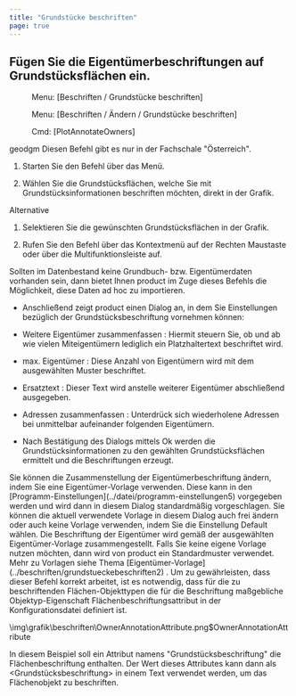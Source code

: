 ```yaml
---
title: "Grundstücke beschriften"
page: true
---
```

## F&#252;gen Sie die Eigent&#252;merbeschriftungen auf Grundst&#252;cksfl&#228;chen ein.
<GeoMapper> <Menu> Menu: [Beschriften / Grundstücke beschriften] </Menu> </GeoMapper><GeoDesigner> <Menu> Menu: [Beschriften / Ändern / Grundstücke beschriften] </Menu> 
 <Menu> Cmd: [PlotAnnotateOwners] </Menu> </GeoDesigner>

 <Placeholder>geodgm</Placeholder> 
<Warning>
Diesen Befehl gibt es nur in der Fachschale &quot;&#214;sterreich&quot;. 
</Warning>


1. Starten Sie den Befehl &#252;ber das Men&#252;.

2. W&#228;hlen Sie die Grundst&#252;cksfl&#228;chen, welche Sie mit Grundst&#252;cksinformationen beschriften m&#246;chten, direkt in der Grafik.



Alternative


1. Selektieren Sie die gew&#252;nschten Grundst&#252;cksfl&#228;chen in der Grafik.

2. Rufen Sie den Befehl &#252;ber das Kontextmen&#252; auf der <Border>Rechten Maustaste</Border>  oder &#252;ber die Multifunktionsleiste auf.




<Success>
Sollten im Datenbestand keine Grundbuch- bzw. Eigent&#252;merdaten vorhanden sein, dann bietet Ihnen  <Placeholder>product</Placeholder> im Zuge dieses Befehls die M&#246;glichkeit, diese Daten  <Italic> ad hoc </Italic>  zu importieren.
</Success>



- Anschlie&#223;end zeigt <Placeholder>product</Placeholder> einen Dialog an, in dem Sie Einstellungen bez&#252;glich der Grundst&#252;cksbeschriftung vornehmen k&#246;nnen:



<Success>

- <Bold> Weitere Eigent&#252;mer zusammenfassen </Bold> : Hiermit steuern Sie, ob und ab wie vielen Miteigent&#252;mern lediglich ein Platzhaltertext beschriftet wird.


- <Bold> max. Eigent&#252;mer </Bold> : Diese Anzahl von Eigent&#252;mern wird mit dem ausgew&#228;hlten Muster beschriftet.


- <Bold> Ersatztext </Bold> : Dieser Text wird anstelle weiterer Eigent&#252;mer abschlie&#223;end ausgegeben.


- <Bold> Adressen zusammenfassen </Bold> : Unterdr&#252;ck sich wiederholene Adressen bei unmittelbar aufeinander folgenden Eigent&#252;mern.




</Success>


- Nach Best&#228;tigung des Dialogs mittels <Border>Ok</Border>  werden die Grundst&#252;cksinformationen zu den gew&#228;hlten Grundst&#252;cksfl&#228;chen ermittelt und die Beschriftungen erzeugt.




<Success>
Sie k&#246;nnen die Zusammenstellung der Eigent&#252;merbeschriftung &#228;ndern, indem Sie eine  <Italic> Eigent&#252;mer-Vorlage </Italic>  verwenden. Diese kann in den  <Italic> [Programm-Einstellungen](../datei/programm-einstellungen5)
 </Italic>  vorgegeben werden und wird dann in diesem Dialog standardm&#228;&#223;ig vorgeschlagen. Sie k&#246;nnen die  <Italic> aktuell </Italic>  verwendete Vorlage in diesem Dialog auch frei &#228;ndern oder auch  <Italic> keine </Italic>  Vorlage verwenden, indem Sie die Einstellung  <Bold> Default </Bold>  w&#228;hlen.
</Success>

<Success>
Die Beschriftung der Eigent&#252;mer wird gem&#228;&#223; der ausgew&#228;hlten Eigent&#252;mer-Vorlage zusammengestellt. Falls Sie keine eigene Vorlage nutzen m&#246;chten, dann wird von  <Placeholder>product</Placeholder> ein Standardmuster verwendet.
Mehr zu Vorlagen siehe Thema [Eigent&#252;mer-Vorlage](../beschriften/grundstueckebeschriften2)
.
</Success>


<Warning>
Um zu gew&#228;hrleisten, dass dieser Befehl korrekt arbeitet, ist es notwendig, dass f&#252;r die zu beschriftenden Fl&#228;chen-Objekttypen die f&#252;r die Beschriftung ma&#223;gebliche  <Italic> Objektyp-Eigenschaft </Italic>   <Bold> Fl&#228;chenbeschriftungsattribut </Bold>  in der Konfigurationsdatei definiert ist.

<Info>

<Image>\img\grafik\beschriften\OwnerAnnotationAttribute.png$OwnerAnnotationAttribute</Image>

In diesem Beispiel soll ein Attribut namens &quot;Grundst&#252;cksbeschriftung&quot; die Fl&#228;chenbeschriftung enthalten. Der Wert dieses Attributes kann dann als  <Italic> &lt;Grundst&#252;cksbeschriftung&gt; </Italic>  in einem Text verwendet werden, um das Fl&#228;chenobjekt zu beschriften.
</Info>
</Warning>
